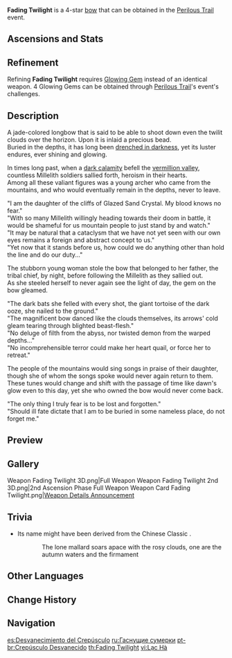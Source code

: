 {{Weapon Infobox
|id             = 15411
|image          = <gallery>
Weapon Fading Twilight.png|Base
Weapon Fading Twilight 2nd.png|2nd Ascension
</gallery>
|type           = Bow
|rarity         = 4
|base_atk       = 44
|2nd_stat_type  = Energy Recharge
|2nd_stat       = 6.7%
|series         = 
|releaseDate    = 2022-05-31
|obtain         = Events
|event_name     = [[Perilous Trail/Event|Perilous Trail]]
|passive        = Radiance of the Deeps
|effect         = Has three states, Evengleam, Afterglow, and Dawnblaze, which increase DMG dealt by (var1) respectively. When attacks hit opponents, this weapon will switch to the next state. This weapon can change states once every 7s. The character equipping this weapon can still trigger the state switch while not on the field.
|eff_rank1_var1 = 6%/10%/14%
|eff_rank2_var1 = 7.5%/12.5%/17.5%
|eff_rank3_var1 = 9%/15%/21%
|eff_rank4_var1 = 10.5%/17.5%/24.5%
|eff_rank5_var1 = 12%/20%/28%
|eff_att1       = DMG Bonus
}}
{{Description|A precious bow made of platinum, inlaid with an orb that shimmers with the light of eventide. }}
'''Fading Twilight''' is a 4-star [[bow]] that can be obtained in the [[Perilous Trail/Event|Perilous Trail]] event.

==Ascensions and Stats==
{{Weapon Ascensions and Stats
|ascendMat1 = Grain of Aerosiderite
|ascendMat2 = Piece of Aerosiderite
|ascendMat3 = Bit of Aerosiderite
|ascendMat4 = Chunk of Aerosiderite
|bossMat1   = Hunter's Sacrificial Knife
|bossMat2   = Agent's Sacrificial Knife
|bossMat3   = Inspector's Sacrificial Knife
|commonMat1 = Divining Scroll
|commonMat2 = Sealed Scroll
|commonMat3 = Forbidden Curse Scroll
}}

==Refinement==
Refining '''Fading Twilight''' requires [[Glowing Gem]] instead of an identical weapon. 4 Glowing Gems can be obtained through [[Perilous Trail/Event|Perilous Trail]]'s event's challenges.

==Description==
A jade-colored longbow that is said to be able to shoot down even the twilit clouds over the horizon. Upon it is inlaid a precious bead.<br />
Buried in the depths, it has long been [[Oozing Concretions|drenched in darkness]], yet its luster endures, ever shining and glowing.

In times long past, when a [[Cataclysm|dark calamity]] befell the [[The Chasm|vermillion valley]], countless Millelith soldiers sallied forth, heroism in their hearts.<br />
Among all these valiant figures was a young archer who came from the mountains, and who would eventually remain in the depths, never to leave.

"I am the daughter of the cliffs of Glazed Sand Crystal. My blood knows no fear."<br />
"With so many Millelith willingly heading towards their doom in battle, it would be shameful for us mountain people to just stand by and watch."<br />
"It may be natural that a cataclysm that we have not yet seen with our own eyes remains a foreign and abstract concept to us."<br />
"Yet now that it stands before us, how could we do anything other than hold the line and do our duty..."

The stubborn young woman stole the bow that belonged to her father, the tribal chief, by night, before following the Millelith as they sallied out.<br />
As she steeled herself to never again see the light of day, the gem on the bow gleamed.

"The dark bats she felled with every shot, the giant tortoise of the dark ooze, she nailed to the ground."<br />
"The magnificent bow danced like the clouds themselves, its arrows' cold gleam tearing through blighted beast-flesh."<br />
"No deluge of filth from the abyss, nor twisted demon from the warped depths..."<br />
"No incomprehensible terror could make her heart quail, or force her to retreat."

The people of the mountains would sing songs in praise of their daughter, though she of whom the songs spoke would never again return to them.<br />
These tunes would change and shift with the passage of time like dawn's glow even to this day, yet she who owned the bow would never come back.

"The only thing I truly fear is to be lost and forgotten."<br />
"Should ill fate dictate that I am to be buried in some nameless place, do not forget me."
<!--
==Lore==
-->
==Preview==
{{Preview
|size=300px
|file1=Weapon Fading Twilight Passive 1
|caption1=Evengleam state - one arrow

|file2=Weapon Fading Twilight Passive 2
|caption2=Afterglow state - two arrows

|file3=Weapon Fading Twilight Passive 3
|caption3=Dawnblaze state - three arrows
}}

==Gallery==
<gallery hideaddbutton="true" captionalign="center">
Weapon Fading Twilight 3D.png|Full Weapon
Weapon Fading Twilight 2nd 3D.png|2nd Ascension Phase Full Weapon
Weapon Card Fading Twilight.png|[https://www.hoyolab.com/article/4998736 Weapon Details Announcement]
</gallery>
<!--
==Trivia==
-->
==Trivia==
* Its name might have been derived from the Chinese Classic {{Lang|zh=《滕王阁序》|zh_rm=Téngwánggéxù|zh_tl=Preface to the Ode of Prince Teng's Pavilion|mini=1}}.
:: {{lang|zh="落霞与孤鹜齐飞，秋水共长天一色"|mini=1}}
:: The lone mallard soars apace with the rosy clouds, one are the autumn waters and the firmament

==Other Languages==
{{Other Languages
|en      = Fading Twilight
|zhs     = 落霞
|zhs_rm  = Luòxiá
|zht     = 落霞
|zht_rm  = Luòxiá
|zh_tl   = Sunset
|ja      = 落霞
|ja_rm   = Rakuka<!--Rakka?-->{{Assumed}}
|ja_tl   = Sunset{{Sino|ja}}
|ko      = 노을
|ko_rm   = No'eul
|ko_tl   = Sunset
|es      = Desvanecimiento del Crepúsculo
|es_tl   = Vanishment of the Twilight
|fr      = Crépuscule couchant
|fr_tl   = Setting Twilight
|ru      = Гаснущие сумерки
|ru_tl   = 
|th      = Fading Twilight
|vi      = {{Tt|Lạc Hà|落霞}}
|vi_tl   = Sunset{{Sino|vi}}
|de      = Ausklingende Dämmerung
|de_tl   = Fading Twilight
|id      = Fading Twilight
|pt      = Crepúsculo Desvanecido
|pt_tl   = Faded Twilight
}}

==Change History==
{{Change History|2.7}}

==Navigation==
<!--{{Weapons by Series Navbox|series= Series name}}-->
{{Weapon Navbox|type=Bows}}

[[es:Desvanecimiento del Crepúsculo]]
[[ru:Гаснущие сумерки]]
[[pt-br:Crepúsculo Desvanecido]]
[[th:Fading Twilight]]
[[vi:Lạc Hà]]